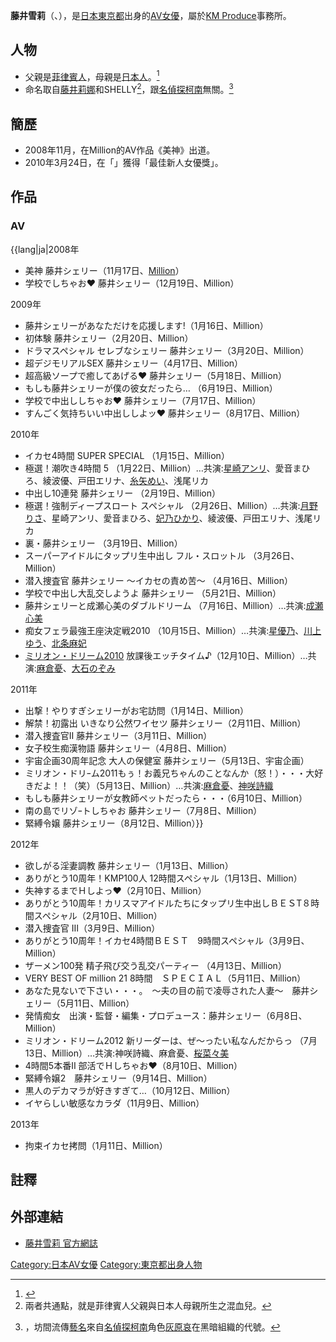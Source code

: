 {{AV女優|
|モデル名={{lang|ja|藤井 シェリー}}
|ふりがな=ふじい しぇりー
|画像ファイル=Fujii Shelly Crop.jpg
|別名=
|愛称={{lang|ja|しぇり子}}
|生年=1990
|生月=2
|生日=18
|出身地={{JPN}}・[[東京都|東京都]]
|血液型=[[AB型|AB型]]
|瞳の色=
|毛髪の色=
|時点=2008年11月
|身長=158
|体重=
|バスト=86
|ウエスト=58
|ヒップ=86
|カップ=D
|股下=
|靴=
|身体備考=
|デビュー=2008年
|ジャンル=[[AV|AV]]
|AV出演期間=2008年 -
|活動備考=
|他の活動=
|その他=
|FMD=
|IMDb=
}}
{{japanese|japanese=藤井 シェリー|kana=ふじい しぇりー|romaji=Fujii Shieri}}
'''藤井雪莉'''（{{lang-ja|藤井 シェリー}}、{{bd|1990年|2月18日}}），是[[日本|日本]][[東京都|東京都]]出身的[[AV女優|AV女優]]，屬於[[KM_Produce|KM Produce]]事務所。

== 人物 ==
*父親是[[菲律賓人|菲律賓人]]，母親是[[日本人|日本人]]。<ref>{{cite web|title=藤井シェリー出道一週年！|url=http://avno1.com/?action-channel-name-viewblogitem-itemid-3341|author=一劍浣春秋|publisher=avno1.com|date=2009-10-15|accessdate=2011-01-08|archive-url=https://web.archive.org/web/20120425092549/http://avno1.com/?action-channel-name-viewblogitem-itemid-3341|archive-date=2012-04-25|dead-url=yes}}</ref>
*命名取自[[藤井莉娜|藤井莉娜]]和SHELLY<ref>兩者共通點，就是菲律賓人父親與日本人母親所生之混血兒。</ref>，跟[[名偵探柯南|名偵探柯南]]無關。<ref>{{cite web|title=在[[Ustream|Ustream]]節目「{{lang|ja|きのう誰食べた？}}」中，本人的訪談|url=|author=|publisher=BUBKA雜誌|date=2011-08-09|accessdate=}}，坊間流傳[[藝名|藝名]]來自[[名偵探柯南|名偵探柯南]]角色[[灰原哀|灰原哀]]在黑暗組織的代號{{nihongo|「雪莉」|シェリー}}。</ref>

== 簡歷 ==
*2008年11月，在Million的AV作品《美神》出道。
*2010年3月24日，在「{{lang|ja|スカパー！AV放送大賞}}」獲得「最佳新人女優獎」。

== 作品 ==
=== AV ===
;{{lang|ja|2008年
* 美神 藤井シェリー（11月17日、[[Million|Million]]）
* 学校でしちゃお♥ 藤井シェリー（12月19日、Million）

;2009年
* 藤井シェリーがあなただけを応援します!（1月16日、Million）
* 初体験 藤井シェリー（2月20日、Million）
* ドラマスペシャル セレブなシェリー 藤井シェリー（3月20日、Million）
* 超デジモリアルSEX 藤井シェリー（4月17日、Million）
* 超高級ソープで癒してあげる♥ 藤井シェリー（5月18日、Million）
* もしも藤井シェリーが僕の彼女だったら… （6月19日、Million）
* 学校で中出ししちゃお♥ 藤井シェリー（7月17日、Million）
* すんごく気持ちいい中出ししよッ♥ 藤井シェリー（8月17日、Million）

;2010年
* イカセ4時間 SUPER SPECIAL （1月15日、Million）
* 極選！潮吹き4時間 5 （1月22日、Million）…共演:[[星崎アンリ|星崎アンリ]]、愛音まひろ、綾波優、戸田エリナ、[[糸矢めい|糸矢めい]]、浅尾リカ
* 中出し10連発 藤井シェリー （2月19日、Million）
* 極選！強制ディープスロート スペシャル （2月26日、Million）…共演:[[月野りさ|月野りさ]]、星崎アンリ、愛音まひろ、[[妃乃ひかり|妃乃ひかり]]、綾波優、戸田エリナ、浅尾リカ
* 裏・藤井シェリー （3月19日、Million）
* スーパーアイドルにタップリ生中出し フル・スロットル （3月26日、Million）
* 潜入捜査官 藤井シェリー ～イカセの責め苦～ （4月16日、Million）
* 学校で中出し大乱交しようよ 藤井シェリー （5月21日、Million）
* 藤井シェリーと成瀬心美のダブルドリーム （7月16日、Million）…共演:[[成瀬心美|成瀬心美]]
* 痴女フェラ最強王座決定戦2010 （10月15日、Million）…共演:[[星優乃|星優乃]]、[[川上ゆう|川上ゆう]]、[[北条麻妃|北条麻妃]]
* [[ミリオン・ドリーム|ミリオン・ドリーム2010]] 放課後エッチタイム♪（12月10日、Million）…共演:[[麻倉憂|麻倉憂]]、[[大石のぞみ|大石のぞみ]]

;2011年
* 出撃！やりすぎシェリーがお宅訪問（1月14日、Million）
* 解禁！初露出 いきなり公然ワイセツ 藤井シェリー（2月11日、Million）
* 潜入捜査官Ⅱ 藤井シェリー（3月11日、Million）
* 女子校生痴漢物語 藤井シェリー（4月8日、Million）
* 宇宙企画30周年記念 大人の保健室 藤井シェリー（5月13日、宇宙企画）
* ミリオン・ドリｰム2011もぅ！お義兄ちゃんのことなんか（怒！）・・・大好きだよ！！（笑）（5月13日、Million）…共演:[[麻倉憂|麻倉憂]]、[[神咲詩織|神咲詩織]]
* もしも藤井シェリーが女教師ペットだったら・・・（6月10日、Million）
* 南の島でリゾｰトしちゃお 藤井シェリー（7月8日、Million）
* 緊縛令嬢 藤井シェリー（8月12日、Million）}}

;2012年
* 欲しがる淫妻調教 藤井シェリー（1月13日、Million）
* ありがとう10周年！KMP100人 12時間スペシャル（1月13日、Million）
* 失神するまでＨしよっ♥（2月10日、Million）
* ありがとう10周年！カリスマアイドルたちにタップリ生中出しＢＥＳT８時間スペシャル（2月10日、Million）
* 潜入捜査官 Ⅲ（3月9日、Million）
* ありがとう10周年！イカセ4時間ＢＥＳＴ　9時間スペシャル（3月9日、Million）
* ザーメン100発 精子飛び交う乱交パーティー （4月13日、Million）
* VERY BEST OF million 21 8時間　ＳＰＥＣＩＡＬ（5月11日、Million）
* あなた見ないで下さい・・・。　～夫の目の前で凌辱された人妻～　藤井シェリー（5月11日、Million）
* 発情痴女　出演・監督・編集・プロデュース：藤井シェリー（6月8日、Million）
* ミリオン・ドリーム2012 新リーダーは、ぜ～ったい私なんだからっ （7月13日、Million）…共演:神咲詩織、麻倉憂、[[桜菜々美|桜菜々美]]
* 4時間5本番Ⅱ 部活でＨしちゃお♥（8月10日、Million）
* 緊縛令嬢2　藤井シェリー（9月14日、Million）
* 黒人のデカマラが好きすぎて…（10月12日、Million）
* イヤらしい敏感なカラダ（11月9日、Million）

;2013年
* 拘束イカセ拷問（1月11日、Million）

== 註釋 ==
{{reflist}}

== 外部連結 ==
{{Commons category|Shelly Fujii}}
* [http://blog.livedoor.jp/angel_shelly/ 藤井雪莉 官方網誌] {{Wayback|url=http://blog.livedoor.jp/angel_shelly/ |date=20200813004115 }}
{{成人廣播獎}}
{{DEFAULTSORT:Fujii Shieri}}
[[Category:日本AV女優|Category:日本AV女優]]
[[Category:東京都出身人物|Category:東京都出身人物]]